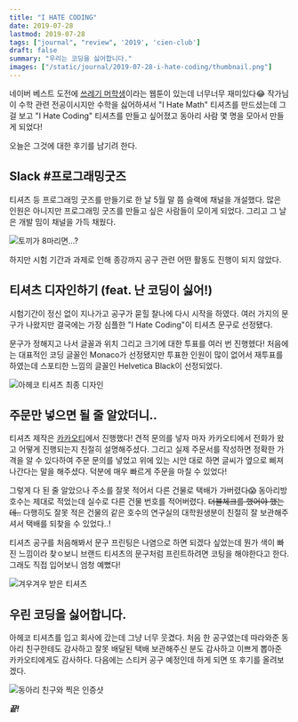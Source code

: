 ```yaml
---
title: "I HATE CODING"
date: 2019-07-28
lastmod: 2019-07-28
tags: ["journal", "review", '2019', 'cien-club']
draft: false
summary: "우리는 코딩을 싫어합니다."
images: ["/static/journal/2019-07-28-i-hate-coding/thumbnail.png"]
---
```


네이버 베스트 도전에 [쓰레기 머학생](https://comic.naver.com/bestChallenge/list?titleId=721777)이라는 웹툰이 있는데 너무너무 재미있다😂 작가님이 수학 관련 전공이시지만 수학을 싫어하셔서 "I Hate Math" 티셔츠를 만드셨는데 그걸 보고 "I Hate Coding" 티셔츠를 만들고 싶어졌고 동아리 사람 몇 명을 모아서 만들게 되었다!

오늘은 그것에 대한 후기를 남기려 한다.

## Slack #프로그래밍굿즈

티셔츠 등 프로그래밍 굿즈를 만들기로 한 날 5월 말 쯤 슬랙에 채널을 개설했다. 많은 인원은 아니지만 프로그래밍 굿즈를 만들고 싶은 사람들이 모이게 되었다. 그리고 그 날은 개발 밈이 채널을 가득 채웠다.

![토끼가 8마리면...?](/static/journal/2019-07-28-i-hate-coding/rabbyte.png)

하지만 시험 기간과 과제로 인해 종강까지 공구 관련 어떤 활동도 진행이 되지 않았다.


## 티셔츠 디자인하기 (feat. 난 코딩이 싫어!)

시험기간이 정신 없이 지나가고 공구가 묻힐 찰나에 다시 시작을 하였다. 여러 가지의 문구가 나왔지만 결국에는 가장 심플한 "I Hate Coding"이 티셔츠 문구로 선정됐다.

문구가 정해지고 나서 글꼴과 위치 그리고 크기에 대한 투표를 여러 번 진행헸다! 처음에는 대표적인 코딩 글꼴인 Monaco가 선정됐지만 투표한 인원이 많이 없어서 재투표를 하였는데 스포티한 느낌의 글꼴인 Helvetica Black이 선정되었다.

![아헤코 티셔츠 최종 디자인](/static/journal/2019-07-28-i-hate-coding/shirt-design.png)

## 주문만 넣으면 될 줄 알았더니..

티셔츠 제작은 [카카오티](http://kakaot.com/)에서 진행했다! 견적 문의를 넣자 마자 카카오티에서 전화가 왔고 어떻게 진행되는지 친절히 설명해주셨다. 그리고 실제 주문서를 작성하면 정확한 가격을 알 수 있다하여 주문 문의를 넣었고 위에 있는 시안 대로 하면 글씨가 옆으로 삐져 나간다는 말을 해주셨다. 덕분에 매우 빠르게 주문을 마칠 수 있었다!

그렇게 다 된 줄 알았으나 주소를 잘못 적어서 다른 건물로 택배가 가버렸다😱 동아리방 호수는 제대로 적었는데 실수로 다른 건물 번호를 적어버렸다. ~~더블체크를 했어야 했는데..~~ 다행히도 잘못 적은 건물의 같은 호수의 연구실의 대학원생분이 친절히 잘 보관해주셔서 택배를 되찾을 수 있었다..!

티셔츠 공구를 처음해봐서 문구 프린팅은 나염으로 하면 되겠다 싶었는데 뭔가 색이 빠진 느낌이라 찾ㅇ보니 브랜드 티셔츠의 문구처럼 프린트하려면 코팅을 해야한다고 한다. 그래도 직접 입어보니 엄청 예뻤다!

![겨우겨우 받은 티셔츠](/static/journal/2019-07-28-i-hate-coding/shirt-result.png)

## 우린 코딩을 싫어합니다.

아헤코 티셔츠를 입고 회사에 갔는데 그냥 너무 웃겼다. 처음 한 공구였는데 따라와준 동아리 친구한테도 감사하고 잘못 배달된 택배 보관해주신 분도 감사하고 이쁘게 뽑아준 카카오티에게도 감사하다. 다음에는 스티커 공구 예정인데 하게 되면 또 후기를 올려보겠다.

![동아리 친구와 찍은 인증샷](/static/journal/2019-07-28-i-hate-coding/shirt-with-friend.png)


_**끝!**_

